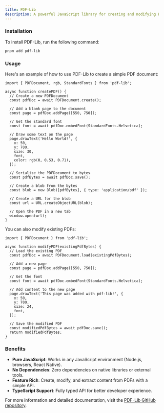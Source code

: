 ```yaml
---
title: PDF-Lib
description: A powerful JavaScript library for creating and modifying PDF documents in any JavaScript environment.
---
```


### Installation

To install PDF-Lib, run the following command:

```sh Terminal
pnpm add pdf-lib
```

### Usage

Here's an example of how to use PDF-Lib to create a simple PDF document:

```tsx create-pdf.tsx
import { PDFDocument, rgb, StandardFonts } from 'pdf-lib';

async function createPDF() {
  // Create a new PDFDocument
  const pdfDoc = await PDFDocument.create();
  
  // Add a blank page to the document
  const page = pdfDoc.addPage([550, 750]);
  
  // Get the standard font
  const font = await pdfDoc.embedFont(StandardFonts.Helvetica);
  
  // Draw some text on the page
  page.drawText('Hello World!', {
    x: 50,
    y: 700,
    size: 30,
    font,
    color: rgb(0, 0.53, 0.71),
  });
  
  // Serialize the PDFDocument to bytes
  const pdfBytes = await pdfDoc.save();
  
  // Create a blob from the bytes
  const blob = new Blob([pdfBytes], { type: 'application/pdf' });
  
  // Create a URL for the blob
  const url = URL.createObjectURL(blob);
  
  // Open the PDF in a new tab
  window.open(url);
}
```

You can also modify existing PDFs:

```tsx modify-pdf.tsx
import { PDFDocument } from 'pdf-lib';

async function modifyPDF(existingPdfBytes) {
  // Load the existing PDF
  const pdfDoc = await PDFDocument.load(existingPdfBytes);
  
  // Add a new page
  const page = pdfDoc.addPage([550, 750]);
  
  // Get the font
  const font = await pdfDoc.embedFont(StandardFonts.Helvetica);
  
  // Add content to the new page
  page.drawText('This page was added with pdf-lib!', {
    x: 50,
    y: 700,
    size: 24,
    font,
  });
  
  // Save the modified PDF
  const modifiedPdfBytes = await pdfDoc.save();
  return modifiedPdfBytes;
}
```

### Benefits

- <Icon icon="check" iconType="solid" /> **Pure JavaScript**: Works in any JavaScript environment (Node.js, browsers, React Native).
- <Icon icon="check" iconType="solid" /> **No Dependencies**: Zero dependencies on native libraries or external tools.
- <Icon icon="check" iconType="solid" /> **Feature Rich**: Create, modify, and extract content from PDFs with a simple API.
- <Icon icon="check" iconType="solid" /> **TypeScript Support**: Fully typed API for better developer experience.

For more information and detailed documentation, visit the [PDF-Lib GitHub repository](https://github.com/Hopding/pdf-lib).
